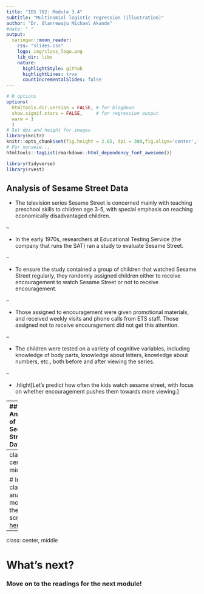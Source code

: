 ```yaml
---
title: "IDS 702: Module 3.4"
subtitle: "Multinomial logistic regression (illustration)"
author: "Dr. Olanrewaju Michael Akande"
#date: " "
output:
  xaringan::moon_reader:
    css: "slides.css"
    logo: img/class_logo.png
    lib_dir: libs
    nature:
      highlightStyle: github
      highlightLines: true
      countIncrementalSlides: false
---
```


```r
# R options
options(
  htmltools.dir.version = FALSE, # for blogdown
  show.signif.stars = FALSE,     # for regression output
  warm = 1
  )
# Set dpi and height for images
library(knitr)
knitr::opts_chunk$set(fig.height = 2.65, dpi = 300,fig.align='center',fig.show='hold',size='footnotesize', small.mar=TRUE) 
# For nonsese...
htmltools::tagList(rmarkdown::html_dependency_font_awesome())
```

```r
library(tidyverse)
library(rvest)
```


## Analysis of Sesame Street Data

- The television series Sesame Street is concerned mainly with teaching preschool skills to children age 3-5, with special emphasis on reaching economically disadvantaged children.

--

- In the early 1970s, researchers at Educational Testing Service (the company that runs the SAT) ran a study to evaluate Sesame Street.

--

- To ensure the study contained a group of children that watched Sesame Street regularly, they randomly assigned children either to receive encouragement to watch Sesame Street or not to receive encouragement.

--

- Those assigned to encouragement were given promotional materials, and received weekly visits and phone calls from ETS staff.  Those assigned not to receive encouragement did not get this attention.

--

- The children were tested on a variety of cognitive variables, including knowledge of body parts, knowledge about letters, knowledge about numbers, etc., both before and after viewing the series.

--

- .hlight[Let's predict how often the kids watch sesame street, with focus on whether encouragement pushes them towards more viewing.]


---
## Analysis of Sesame Street Data

The data is in the file `sesame.txt` on Sakai.

.mini[
Variable    | Description
:------------- | :------------
viewcat |  1=rarely watched the show <br/> 2=once or twice a week <br/> 3=three to five times a week <br/> 4=watched the show on average more than 5 times a week
viewenc |   1=child encouraged to watch,  2=child not encouraged to watch
site |   1 =Three to five year old disadvantaged children from inner city areas in various parts of the country. <br/> 2 = Four year old advantaged suburban children. <br/> 3 = Advantaged rural children. <br/> 4 = Disadvantaged rural children. <br/> 5 = Disadvantaged Spanish speaking children.
sex  | male=1, female=2
age  | age in months
setting |   setting in which Sesame Street was viewed, 1=home 2=school
prebody |  pretest on knowledge of body parts (scores range from 0-32)
prelet |  pretest on letters (scores range from 0-58)
preform |  pretest on forms (scores range from 0-20)
prenumb | pretest on numbers (scores range from 0-54)
prerelat | pretest on relational terms (scores range from 0-17)
preclasf | pretest on classification skills
]



---
class: center, middle

# In-class analysis: move to the R script [here](https://ids-702-f20.github.io/Course-Website/slides/Sesame.R)


---

class: center, middle

# What's next? 

### Move on to the readings for the next module!




